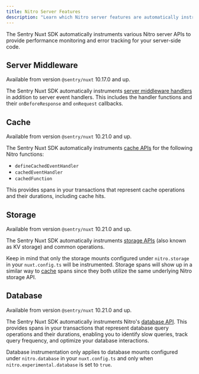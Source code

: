 ```yaml
---
title: Nitro Server Features
description: "Learn which Nitro server features are automatically instrumented by the Sentry Nuxt SDK."
---
```


The Sentry Nuxt SDK automatically instruments various Nitro server APIs to provide performance monitoring and error tracking for your server-side code.

## Server Middleware

<Alert>Available from version `@sentry/nuxt` 10.17.0 and up.</Alert>

The Sentry Nuxt SDK automatically instruments [server middleware handlers](https://nuxt.com/docs/4.x/guide/directory-structure/server#server-middleware) in addition to server event handlers. This includes the handler functions and their `onBeforeResponse` and `onRequest` callbacks.

## Cache

<Alert>Available from version `@sentry/nuxt` 10.21.0 and up.</Alert>

The Sentry Nuxt SDK automatically instruments [cache APIs](https://nitro.build/guide/cache) for the following Nitro functions:

- `defineCachedEventHandler`
- `cachedEventHandler`
- `cachedFunction`

This provides spans in your transactions that represent cache operations and their durations, including cache hits.

## Storage

<Alert>Available from version `@sentry/nuxt` 10.21.0 and up.</Alert>

The Sentry Nuxt SDK automatically instruments [storage APIs](https://nuxt.com/docs/4.x/guide/directory-structure/server#server-storage) (also known as KV storage) and common operations.

Keep in mind that only the storage mounts configured under `nitro.storage` in your `nuxt.config.ts` will be instrumented. Storage spans will show up in a similar way to [cache](#cache) spans since they both utilize the same underlying Nitro storage API.

## Database

<Alert>Available from version `@sentry/nuxt` 10.21.0 and up.</Alert>

The Sentry Nuxt SDK automatically instruments Nitro's [database API](https://nitro.build/guide/database). This provides spans in your transactions that represent database query operations and their durations, enabling you to identify slow queries, track query frequency, and optimize your database interactions.

Database instrumentation only applies to database mounts configured under `nitro.database` in your `nuxt.config.ts` and only when `nitro.experimental.database` is set to `true`.
